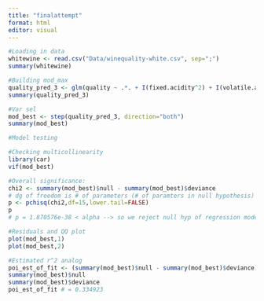 ```yaml
---
title: "finalattempt"
format: html
editor: visual
---
```


```r
#Loading in data
whitewine <- read.csv("Data/winequality-white.csv", sep=";")
summary(whitewine)
```

```r
#Building mod_max
quality_pred_3 <- glm(quality ~ .*. + I(fixed.acidity^2) + I(volatile.acidity^2) + I(citric.acid^2) + I(residual.sugar^2) + I(chlorides^2) + I(free.sulfur.dioxide^2) + I(total.sulfur.dioxide^2) + I(density^2) + I(pH^2) + I(sulphates^2) + I(alcohol^2), whitewine, family = poisson)
summary(quality_pred_3)
```

```r
#Var sel
mod_best <- step(quality_pred_3, direction="both")
summary(mod_best)
```

```r
#Model testing

#Checking multicollinearity
library(car)
vif(mod_best)

#Overall significance:
chi2 <- summary(mod_best)$null - summary(mod_best)$deviance
# dg of freedom is # of parameters (# of paramters in null hypothesis)
p <- pchisq(chi2,df=15,lower.tail=FALSE)
p
# p = 1.870576e-38 < alpha --> so we reject null hyp of regression model with no explanatory variables so at least one explanatory variable is significant which is GOOD!

#Residuals and QQ plot
plot(mod_best,1)
plot(mod_best,2)

#Estimated r^2 analog
poi_est_of_fit <- (summary(mod_best)$null - summary(mod_best)$deviance)/summary(mod_best)$null
summary(mod_best)$null
summary(mod_best)$deviance
poi_est_of_fit # = 0.334923
```
